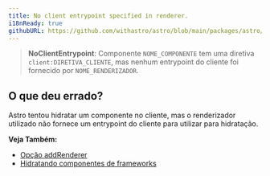```yaml
---
title: No client entrypoint specified in renderer.
i18nReady: true
githubURL: https://github.com/withastro/astro/blob/main/packages/astro/src/core/errors/errors-data.ts
---
```


> **NoClientEntrypoint**: Componente `NOME_COMPONENTE` tem uma diretiva `client:DIRETIVA_CLIENTE`, mas nenhum entrypoint do cliente foi fornecido por `NOME_RENDERIZADOR`.

## O que deu errado?

Astro tentou hidratar um componente no cliente, mas o renderizador utilizado não fornece um entrypoint do cliente para utilizar para hidratação.

**Veja Também:**
-  [Opção addRenderer](/pt-br/reference/integrations-reference/#addrenderer-option)
-  [Hidratando componentes de frameworks](/pt-br/guides/framework-components/#hydrating-interactive-components)
